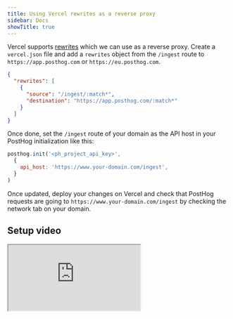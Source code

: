 ```yaml
---
title: Using Vercel rewrites as a reverse proxy
sidebar: Docs
showTitle: true
---
```


Vercel supports [rewrites](https://vercel.com/docs/concepts/projects/project-configuration#rewrites) which we can use as a reverse proxy. Create a `vercel.json` file and add a `rewrites` object from the `/ingest` route to `https://app.posthog.com` or `https://eu.posthog.com`.

```json
{
  "rewrites": [
    {
      "source": "/ingest/:match*",
      "destination": "https://app.posthog.com/:match*"
    }
  ]
}
```

Once done, set the `/ingest` route of your domain as the API host in your PostHog initialization like this:

```js
posthog.init('<ph_project_api_key>',
  {
    api_host: 'https://www.your-domain.com/ingest',
  }
)
```

Once updated, deploy your changes on Vercel and check that PostHog requests are going to `https://www.your-domain.com/ingest` by checking the network tab on your domain.

## Setup video

<iframe
  src="https://www.youtube-nocookie.com/embed/MD-jI2moPV0"
  className="rounded shadow-xl"
/>